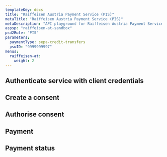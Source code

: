 ```yaml
---
templateKey: docs
title: "Raiffeisen Austria Payment Service (PIS)"
metaTitle: "Raiffeisen Austria Payment Service (PIS)"
metaDescription: "API playground for Raiffeisen Austria Payment Service (PIS)"
aspsp: "raiffeisen-at-sandbox"
psd2Role: "PIS"
parameters:
  paymentType: sepa-credit-transfers
  psuID: "9999999997"
menus:
  raiffeisen-at: 
    weight: 2
---
```






  <step>

  ## Authenticate service with client credentials

  <CreateClientCredentialsToken/>
  </step>
  <step>

  ## Create a consent

  <StepInitiatePayment requestOverride={raiffeisenAtPISPRequestOverride} />
  </step>
<step>

  ## Authorise consent

  <AuthoriseStep/>
</step>
  <step>

  ## Payment

  <StepPayment/>
  </step>
  <step>

  ## Payment status

  <StepPaymentStatus/>
  </step>
  